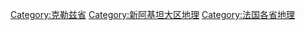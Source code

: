 [[Category:克勒兹省|Category:克勒兹省]]
[[Category:新阿基坦大区地理|Category:新阿基坦大区地理]]
[[Category:法国各省地理|Category:法国各省地理]]